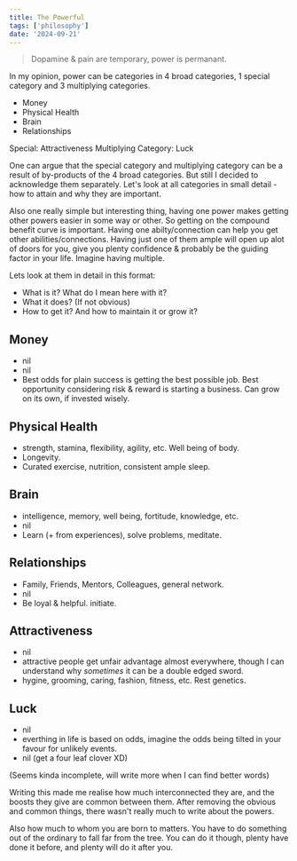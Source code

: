 ```yaml
---
title: The Powerful
tags: ['philosophy']
date: '2024-09-21'
---
```


> Dopamine & pain are temporary, power is permanant.

In my opinion, power can be categories in 4 broad categories, 1 special category and 3 multiplying categories.

- Money
- Physical Health
- Brain
- Relationships

Special: Attractiveness
Multiplying Category: Luck

One can argue that the special category and multiplying category can be a result of by-products of the 4 broad categories. But still I decided to acknowledge them separately. Let's look at all categories in small detail - how to attain and why they are important.

Also one really simple but interesting thing, having one power makes getting other powers easier in some way or other. So getting on the compound benefit curve is important. Having one abilty/connection can help you get other abilities/connections. Having just one of them ample will open up alot of doors for you, give you plenty confidence & probably be the guiding factor in your life. Imagine having multiple.

Lets look at them in detail in this format:
- What is it? What do I mean here with it?
- What it does? (If not obvious)
- How to get it? And how to maintain it or grow it?

## Money
- nil
- nil
- Best odds for plain success is getting the best possible job. Best opportunity considering risk & reward is starting a business. Can grow on its own, if invested wisely.

## Physical Health
- strength, stamina, flexibility, agility, etc. Well being of body.
- Longevity.
- Curated exercise, nutrition, consistent ample sleep.

## Brain
- intelligence, memory, well being, fortitude, knowledge, etc.
- nil
- Learn (+ from experiences), solve problems, meditate.

## Relationships
- Family, Friends, Mentors, Colleagues, general network.
- nil
- Be loyal & helpful. initiate.

## Attractiveness
- nil
- attractive people get unfair advantage almost everywhere, though I can understand why *sometimes* it can be a double edged sword.
- hygine, grooming, caring, fashion, fitness, etc. Rest genetics.

## Luck
- nil
- everthing in life is based on odds, imagine the odds being tilted in your favour for unlikely events.
- nil (get a four leaf clover XD)

(Seems kinda incomplete, will write more when I can find better words)

Writing this made me realise how much interconnected they are, and the boosts they give are common between them. After removing the obvious and common things, there wasn't really much to write about the powers.

Also how much to whom you are born to matters. You have to do something out of the ordinary to fall far from the tree. You can do it though, plenty have done it before, and plenty will do it after you.